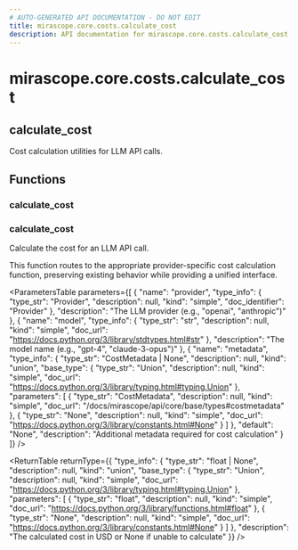 ```yaml
---
# AUTO-GENERATED API DOCUMENTATION - DO NOT EDIT
title: mirascope.core.costs.calculate_cost
description: API documentation for mirascope.core.costs.calculate_cost
---
```


# mirascope.core.costs.calculate_cost

## <ApiType type="Module" module="mirascope.core.costs.calculate_cost" path="core/costs/calculate_cost" symbolName="calculate_cost" /> calculate_cost

Cost calculation utilities for LLM API calls.

## Functions

### calculate_cost

### <ApiType type="Function" module="mirascope.core.costs.calculate_cost" path="core/costs/calculate_cost" symbolName="calculate_cost" /> calculate_cost

Calculate the cost for an LLM API call.

This function routes to the appropriate provider-specific cost calculation function,
preserving existing behavior while providing a unified interface.

<ParametersTable
  parameters={[
  {
    "name": "provider",
    "type_info": {
      "type_str": "Provider",
      "description": null,
      "kind": "simple",
      "doc_identifier": "Provider"
    },
    "description": "The LLM provider (e.g., \"openai\", \"anthropic\")"
  },
  {
    "name": "model",
    "type_info": {
      "type_str": "str",
      "description": null,
      "kind": "simple",
      "doc_url": "https://docs.python.org/3/library/stdtypes.html#str"
    },
    "description": "The model name (e.g., \"gpt-4\", \"claude-3-opus\")"
  },
  {
    "name": "metadata",
    "type_info": {
      "type_str": "CostMetadata | None",
      "description": null,
      "kind": "union",
      "base_type": {
        "type_str": "Union",
        "description": null,
        "kind": "simple",
        "doc_url": "https://docs.python.org/3/library/typing.html#typing.Union"
      },
      "parameters": [
        {
          "type_str": "CostMetadata",
          "description": null,
          "kind": "simple",
          "doc_url": "/docs/mirascope/api/core/base/types#costmetadata"
        },
        {
          "type_str": "None",
          "description": null,
          "kind": "simple",
          "doc_url": "https://docs.python.org/3/library/constants.html#None"
        }
      ]
    },
    "default": "None",
    "description": "Additional metadata required for cost calculation"
  }
]}
/>

<ReturnTable
  returnType={{
  "type_info": {
    "type_str": "float | None",
    "description": null,
    "kind": "union",
    "base_type": {
      "type_str": "Union",
      "description": null,
      "kind": "simple",
      "doc_url": "https://docs.python.org/3/library/typing.html#typing.Union"
    },
    "parameters": [
      {
        "type_str": "float",
        "description": null,
        "kind": "simple",
        "doc_url": "https://docs.python.org/3/library/functions.html#float"
      },
      {
        "type_str": "None",
        "description": null,
        "kind": "simple",
        "doc_url": "https://docs.python.org/3/library/constants.html#None"
      }
    ]
  },
  "description": "The calculated cost in USD or None if unable to calculate"
}}
/>




